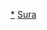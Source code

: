 {{Navbox
 | name = Sura
 | title = 《[[古兰经]]》114[[蘇拉]]
 | bodyclass = hlist
 | group1style = background-color:#EEEEDD; text-align:center;
 | list1style = background-color:#EEEEDD; text-align:center;
 | group1 = {{le|分卷|Juz'}} <small>（开始章节号）</small>
 | list1 = 序号 标题
 | group2 = 1〜13 <small>（{{0}}1-）</small>
 | list2 =
*1 [[開端章]]
*2 [[黃牛章]]*
*3 [[儀姆蘭的家屬章]]*
*4 [[婦女章]]
*5 {{le|筵席章|Al-Ma'ida}}
*6 {{le|牲畜章|Al-An'am}}
*7 '''{{le|高處章|Al-A'raf}}'''*
*8 {{le|戰利品章|Al-Anfal}}
*9 {{le|懺悔章|At-Tawba}}
*10 {{le|優努斯章|Yunus (sura)}}*
*11 {{le|呼德章|Hud (sura)}}*
*12 {{le|優素福章|Yusuf (sura)}}*
*13 '''[[雷霆章]]'''*
*14 {{le|易卜拉欣章|Ibrahim (sura)}}*
 | group3 = 14 <small>（15-）
 | list3 =
*15 {{le|石谷章|Al-Hijr (sura)}}*
*16 '''{{le|蜜蜂章|An-Nahl}}'''
 | group4 = 15〜16 <small>（17-）</small>
 | list4 =
*17 '''{{le|夜行章|Al-Isra}}'''
*18 {{le|山洞章|Al-Kahf}}
*19 '''{{le|麥爾彥章|Maryam (sura)}}'''*
*20 {{le|塔哈章|Ta-Ha}}*
 | group5 = 17 <small>（21-）</small>
 | list5 =
*21 {{le|眾先知章|Al-Anbiya}}
*22 '''{{le|朝覲章|Al-Hajj}}'''
 | group6 = 18〜25 <small>（23-）</small>
 | list6 =
*23 {{le|信士章|Al-Mu'minoon}}
*24 [[光明章]]
*25 '''{{le|準則章|Al-Furqan}}'''
*26 {{le|眾詩人章|Ash-Shu'ara}}*
*27 '''[[螞蟻章]]'''*
*28 {{le|故事章|Al-Qasas}}*
*29 {{le|蜘蛛章|Al-Ankabut}}*
*30 {{le|羅馬人章|Ar-Rum}}*
*31 {{le|魯格曼章|Luqman (sura)}}*
*32 '''{{le|叩頭章|As-Sajda}}'''*
*33 {{le|同盟軍章|Al-Ahzab}}
*34 {{le|賽伯邑章|Saba (sura)}}
*35 {{le|創造者章|Fatir}}
*36 [[雅辛章]]*
*37 {{le|列班者章|As-Saaffat}}
*38 '''{{le|薩德章|Sad (sura)}}'''*
*39 {{le|隊伍章|Az-Zumar}}
*40 {{le|赦宥者章|Ghafir}}*
*41 '''[[奉綏來特章]]'''*
*42 {{le|協商章|Ash-Shura}}*
*43 [[金飾章]]*
*44 [[煙霧章]]*
*45 [[屈膝章]]*
 | group7 = 26〜27 <small>（46-）
 | list7 =
*46 [[沙丘章]]*
*47 [[穆罕默德章]]
*48 [[勝利章]]
*49 [[寢室章]]
*50 [[戛弗章]]*
*51 {{le|播種者章|Adh-Dhariyat}}
*52 {{le|山岳章|At-Tur}}
*53 '''[[星宿章]]'''
*54 {{le|月亮章|Al-Qamar}}
*55 {{le|至仁主章|Ar-Rahman}}
*56 {{le|大事章|Al-Waqi'a}}
*57 {{le|鐵章|Al-Hadid}}
 | group8 = 28 <small>（58-）</small>
 | list8 =
*58 [[辯訴者章]]
*59 {{le|放逐章|Al-Hashr}}
*60 {{le|受考驗的婦人章|Al-Mumtahina}}
*61 {{le|列陣章|As-Saff}}
*62 [[主麻章]]
*63 {{le|偽信者章|Al-Munafiqun}}
*64 {{le|相欺章|At-Taghabun}}
*65 {{le|離婚章|At-Talaq}}
*66 {{le|禁戒章|At-Tahrim}}
 | group9 = 29 <small>（67-）</small>
 | list9 =
*67 {{le|國權章|Al-Mulk}}
*68 {{le|筆章|Al-Qalam}}*
*69 {{le|真災章|Al-Haaqqa}}
*70 {{le|天梯章|Al-Maarij}}
*71 {{le|努哈章|Nuh (sura)}}
*72 {{le|精靈章|Al-Jinn}}
*73 {{le|披衣的人章|Al-Muzzammil}}
*74 [[蓋被的人章]]
*75 {{le|復活章|Al-Qiyama}}
*76 {{le|人章|Al-Insan}}
*77 {{le|天使章|Al-Mursalat}}
 | group10 = 30 <small>（78-）
 | list10 =
*78 {{le|消息章|An-Naba}}
*79 {{le|急掣的章|An-Naziat}}
*80 {{le|皺眉章|Abasa}}
*81 [[黯黮章]]
*82 [[破裂章]]
*83 {{le|稱量不公章|Al-Mutaffifin}}
*84 '''{{le|綻裂章|Al-Inshiqaq}}'''
*85 {{le|十二宮章|Al-Burooj}}
*86 {{le|啟明星章|At-Tariq}}
*87 {{le|至尊章|Al-Ala}}
*88 {{le|大災章|Al-Ghashiyah}}
*89 [[黎明章]]
*90 {{le|地方章|Al-Balad}}
*91 {{le|太陽章|Ash-Shams}}
*92 {{le|黑夜章|Al-Lail}}
*93 {{le|上午章|Ad-Dhuha}}
*94 [[開拓章]]
*95 {{le|無花果章|At-Tin}}
*96 '''{{le|血塊章|Al-Alaq}}'''
*97 {{le|高貴章|Al-Qadr (sura)}}
*98 {{le|明證章|Al-Bayyina}}
*99 {{le|地震章|Az-Zalzala}}
*100 {{le|奔馳的馬隊章|Al-Adiyat}}
*101 {{le|大難章|Al-Qaria}}
*102 {{le|競賽富庶章|At-Takathur}}
*103 {{le|時光章|Al-Asr}}
*104 {{le|毀謗者章|Al-Humaza}}
*105 {{le|象章|Al-Fil}}
*106 {{le|古來氏章|Quraysh (sura)}}
*107 {{le|什物章|Al-Ma'un}}
*108 [[多福章]]
*109 [[非信者章]]
*110 {{le|援助章|An-Nasr}}
*111 {{le|火焰章|Al-Masad}}
*112 [[忠诚章]]
*113 {{le|曙光章|Al-Falaq}}
*114 [[世人章]]
|group11style = background-color:#EEEEDD;
|group11 = 相关条目和列表
|list11 = 
* [[麥加篇章]]
* [[麥地那篇章]]
* {{le|诺尔迪克|Theodor Nöldeke}}
* [[古兰经年表]]
|belowstyle = background-color:#EEEEDD;
|below = 
* '''加粗者'''为[[蘇朱德]]章节
* 标星号“*”者为{{le|穆卡塔|Muqatta'at}}章节
}}<noinclude>

[[Category:蘇拉|*]]
[[Category:古蘭經模板|Sura]]
</noinclude>